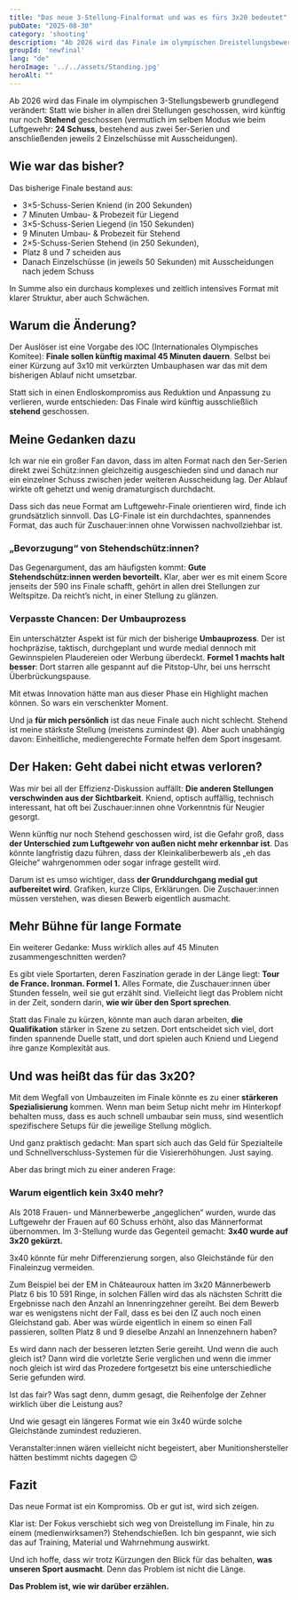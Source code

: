 ```yaml
---
title: "Das neue 3-Stellung-Finalformat und was es fürs 3x20 bedeutet"
pubDate: "2025-08-30"
category: 'shooting'
description: "Ab 2026 wird das Finale im olympischen Dreistellungsbewerb nur noch Stehend geschossen. Was das für die Disziplin bedeutet und welche Chancen und Risiken ich sehe."
groupId: 'newfinal'
lang: "de"
heroImage: '../../assets/Standing.jpg'
heroAlt: ""
---
```


Ab 2026 wird das Finale im olympischen 3-Stellungsbewerb grundlegend verändert: Statt wie bisher in allen drei Stellungen geschossen, wird künftig nur noch **Stehend** geschossen (vermutlich im selben Modus wie beim Luftgewehr: **24 Schuss**, bestehend aus zwei 5er-Serien und anschließenden  jeweils 2 Einzelschüsse mit Ausscheidungen).

## Wie war das bisher?

Das bisherige Finale bestand aus:

- 3×5-Schuss-Serien Kniend (in 200 Sekunden)
- 7 Minuten Umbau- & Probezeit für Liegend
- 3×5-Schuss-Serien Liegend (in 150 Sekunden)
- 9 Minuten Umbau- & Probezeit für Stehend
- 2×5-Schuss-Serien Stehend (in 250 Sekunden)‚
- Platz 8 und 7 scheiden aus
- Danach Einzelschüsse (in jeweils 50 Sekunden) mit Ausscheidungen nach jedem Schuss

In Summe also ein durchaus komplexes und zeitlich intensives Format mit klarer Struktur, aber auch Schwächen.

## Warum die Änderung?

Der Auslöser ist eine Vorgabe des IOC (Internationales Olympisches Komitee): **Finale sollen künftig maximal 45 Minuten dauern**. Selbst bei einer Kürzung auf 3x10 mit verkürzten Umbauphasen war das mit dem bisherigen Ablauf nicht umsetzbar. 

Statt sich in einen Endloskompromiss aus Reduktion und Anpassung zu verlieren, wurde entschieden: Das Finale wird künftig ausschließlich **stehend** geschossen.

## Meine Gedanken dazu

Ich war nie ein großer Fan davon, dass im alten Format nach den 5er-Serien direkt zwei Schütz:innen gleichzeitig ausgeschieden sind und danach nur ein einzelner Schuss zwischen jeder weiteren Ausscheidung lag. Der Ablauf wirkte oft gehetzt und wenig dramaturgisch durchdacht.

Dass sich das neue Format am Luftgewehr-Finale orientieren wird, finde ich grundsätzlich sinnvoll. Das LG-Finale ist ein durchdachtes, spannendes Format, das auch für Zuschauer:innen ohne Vorwissen nachvollziehbar ist.

### „Bevorzugung“ von Stehendschütz:innen?

Das Gegenargument, das am häufigsten kommt: **Gute Stehendschütz:innen werden bevorteilt.** Klar, aber wer es mit einem Score jenseits der 590 ins Finale schafft, gehört in allen drei Stellungen zur Weltspitze. Da reicht’s nicht, in einer Stellung zu glänzen.

### Verpasste Chancen: Der Umbauprozess

Ein unterschätzter Aspekt ist für mich der bisherige **Umbauprozess**. Der ist hochpräzise, taktisch, durchgeplant und wurde medial dennoch mit Gewinnspielen Plaudereien oder Werbung überdeckt. **Formel 1 machts halt besser**: Dort starren alle gespannt auf die Pitstop-Uhr, bei uns herrscht Überbrückungspause.

Mit etwas Innovation hätte man aus dieser Phase ein Highlight machen können. So wars ein verschenkter Moment.

Und ja **für mich persönlich** ist das neue Finale auch nicht schlecht. Stehend ist meine stärkste Stellung (meistens zumindest 😅). Aber auch unabhängig davon: Einheitliche, mediengerechte Formate helfen dem Sport insgesamt.

## Der Haken: Geht dabei nicht etwas verloren?

Was mir bei all der Effizienz-Diskussion auffällt: **Die anderen Stellungen verschwinden aus der Sichtbarkeit**. Kniend, optisch auffällig, technisch interessant, hat oft bei Zuschauer:innen ohne Vorkenntnis für Neugier gesorgt.

Wenn künftig nur noch Stehend geschossen wird, ist die Gefahr groß, dass **der Unterschied zum Luftgewehr von außen nicht mehr erkennbar ist**. Das könnte langfristig dazu führen, dass der Kleinkaliberbewerb als „eh das Gleiche“ wahrgenommen oder sogar infrage gestellt wird.

Darum ist es umso wichtiger, dass **der Grunddurchgang medial gut aufbereitet wird**. Grafiken, kurze Clips, Erklärungen. Die Zuschauer:innen müssen verstehen, was diesen Bewerb eigentlich ausmacht.

## Mehr Bühne für lange Formate

Ein weiterer Gedanke: Muss wirklich alles auf 45 Minuten zusammengeschnitten werden?

Es gibt viele Sportarten, deren Faszination gerade in der Länge liegt: **Tour de France. Ironman. Formel 1.** Alles Formate, die Zuschauer:innen über Stunden fesseln, weil sie gut erzählt sind. Vielleicht liegt das Problem nicht in der Zeit, sondern darin, **wie wir über den Sport sprechen**.

Statt das Finale zu kürzen, könnte man auch daran arbeiten, **die Qualifikation** stärker in Szene zu setzen. Dort entscheidet sich viel, dort finden spannende Duelle statt‚ und dort spielen auch Kniend und Liegend ihre ganze Komplexität aus.

## Und was heißt das für das 3x20?

Mit dem Wegfall von Umbauzeiten im Finale könnte es zu einer **stärkeren Spezialisierung** kommen. Wenn man beim Setup nicht mehr im Hinterkopf behalten muss, dass es auch schnell umbaubar sein muss, sind wesentlich spezifischere Setups für die jeweilige Stellung möglich.

Und ganz praktisch gedacht: Man spart sich auch das Geld für Spezialteile und Schnellverschluss-Systemen für die Visiererhöhungen. Just saying.

Aber das bringt mich zu einer anderen Frage:

### Warum eigentlich kein 3x40 mehr?

Als 2018 Frauen- und Männerbewerbe „angeglichen“ wurden, wurde das Luftgewehr der Frauen auf 60 Schuss erhöht, also das Männerformat übernommen. Im 3-Stellung wurde das Gegenteil gemacht: **3x40 wurde auf 3x20 gekürzt.**

3x40 könnte für mehr Differenzierung sorgen, also Gleichstände für den Finaleinzug vermeiden. 

Zum Beispiel bei der EM in Châteauroux hatten im 3x20 Männerbewerb Platz 6 bis 10 591 Ringe, in solchen Fällen wird das als nächsten Schritt die Ergebnisse nach den Anzahl an Innenringzehner gereiht. Bei dem Bewerb war es wenigstens nicht der Fall, dass es bei den IZ auch noch einen Gleichstand gab. Aber was würde eigentlich in einem so einen Fall passieren, sollten Platz 8 und 9 dieselbe Anzahl an Innenzehnern haben?

Es wird dann nach der besseren letzten Serie gereiht. Und wenn die auch gleich ist? Dann wird die vorletzte Serie verglichen und wenn die immer noch gleich ist wird das Prozedere fortgesetzt bis eine unterschiedliche Serie gefunden wird.

Ist das fair? Was sagt denn, dumm gesagt, die Reihenfolge der Zehner wirklich über die Leistung aus?

Und wie gesagt ein längeres Format wie ein 3x40 würde solche Gleichstände zumindest reduzieren.

Veranstalter:innen wären vielleicht nicht begeistert, aber Munitionshersteller hätten bestimmt nichts dagegen 😉

## Fazit

Das neue Format ist ein Kompromiss. Ob er gut ist, wird sich zeigen.

Klar ist: Der Fokus verschiebt sich weg von Dreistellung im Finale, hin zu einem (medienwirksamen?) Stehendschießen. Ich bin gespannt, wie sich das auf Training, Material und Wahrnehmung auswirkt.

Und ich hoffe, dass wir trotz Kürzungen den Blick für das behalten, **was unseren Sport ausmacht**. Denn das Problem ist nicht die Länge.

**Das Problem ist, wie wir darüber erzählen.**
